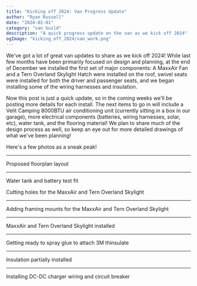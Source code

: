 ```yaml
---
title: "Kicking off 2024: Van Progress Update"
author: "Ryan Russell"
date: "2024-02-01"
category: "van build"
description: "A quick progress update on the van as we kick off 2024"
ogImage: "kicking_off_2024/van_work.png"
---
```


We've got a lot of great van updates to share as we kick off 2024! While last few months have been primarily focused on design and planning, 
at the end of December we installed the first set of major components: A MaxxAir Fan and a Tern Overland Skylight Hatch were installed on the roof, 
swivel seats were installed for both the driver and passenger seats, and we began installing some of the wiring harnesses and insulation. 

Now this post is just a quick update, so in the coming weeks we'll be posting more details for each install. The next items to go in will include a 
Velit Camping 8000BTU air conditioning unit (currently sitting in a box in our garage), more electrical components (batteries, wiring harnesses, solar, etc), 
water tank, and the flooring material! We plan to share much of the design process as well, so keep an eye out for more detailed drawings of what we've been planning!

Here's a few photos as a sneak peak!

---

<Image
  src="/images/blog/van/kicking_off_2024/van1.jpg"
  width="1000"
  height="0"
  alt="van-layout"
  className="blog-image-full"
/>
Proposed floorplan layout

---

<Image
  src="/images/blog/van/kicking_off_2024/van2.jpg"
  width="1000"
  height="0"
  alt="van-water-tank"
  className="blog-image-full"
/>
Water tank and battery test fit

<NewsletterCurious />

<Image
  src="/images/blog/van/kicking_off_2024/van3.jpg"
  width="1000"
  height="0"
  alt="van-maxxair-skylight-holes"
  className="blog-image-full"
/>
Cutting holes for the MaxxAir and Tern Overland Skylight

---

<Image
  src="/images/blog/van/kicking_off_2024/van4.jpg"
  width="1000"
  height="0"
  alt="van-mounting-maxxair-skylight"
  className="blog-image-full"
/>
Adding framing mounts for the MaxxAir and Tern Overland Skylight

---

<Image
  src="/images/blog/van/kicking_off_2024/van5.jpg"
  width="1000"
  height="0"
  alt="van-maxxair-overland-installed"
  className="blog-image-full"
/>
MaxxAir and Tern Overland Skylight installed

---

<Image
  src="/images/blog/van/kicking_off_2024/van6.jpg"
  width="1000"
  height="0"
  alt="van-insulation-glue"
  className="blog-image-full"
/>
Getting ready to spray glue to attach 3M thinsulate

---

<Image
  src="/images/blog/van/kicking_off_2024/van7.jpg"
  width="1000"
  height="0"
  alt="van-insulation"
  className="blog-image-full"
/>
Insulation partially installed

---

<Image
  src="/images/blog/van/kicking_off_2024/van8.jpg"
  width="1000"
  height="0"
  alt="van-dc-dc-charging-wiring"
  className="blog-image-full"
/>
Installing DC-DC charger wiring and circuit breaker





